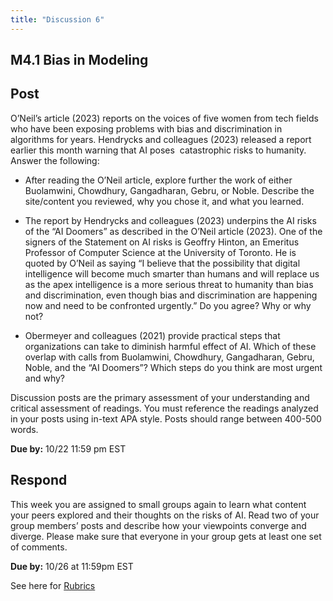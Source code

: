 ```yaml
---
title: "Discussion 6"
---
```


## M4.1 Bias in Modeling

## Post

O'Neil's article (2023) reports on the voices of five women from tech fields who have been exposing problems with bias and discrimination in algorithms for years. Hendrycks and colleagues (2023) released a report earlier this month warning that AI poses  catastrophic risks to humanity.  Answer the following:

-   After reading the O'Neil article, explore further the work of either Buolamwini, Chowdhury, Gangadharan, Gebru, or Noble. Describe the site/content you reviewed, why you chose it, and what you learned.

-   The report by Hendrycks and colleagues (2023) underpins the AI risks of the "AI Doomers" as described in the O'Neil article (2023). One of the signers of the Statement on AI risks is Geoffry Hinton, an Emeritus Professor of Computer Science at the University of Toronto. He is quoted by O'Neil as saying “I believe that the possibility that digital intelligence will become much smarter than humans and will replace us as the apex intelligence is a more serious threat to humanity than bias and discrimination, even though bias and discrimination are happening now and need to be confronted urgently.” Do you agree? Why or why not?

-   Obermeyer and colleagues (2021) provide practical steps that organizations can take to diminish harmful effect of AI. Which of these overlap with calls from Buolamwini, Chowdhury, Gangadharan, Gebru, Noble, and the "AI Doomers"? Which steps do you think are most urgent and why?

Discussion posts are the primary assessment of your understanding and critical assessment of readings. You must reference the readings analyzed in your posts using in-text APA style. Posts should range between 400-500 words.

**Due by:** 10/22 11:59 pm EST

## Respond

This week you are assigned to small groups again to learn what content your peers explored and their thoughts on the risks of AI. Read two of your group members' posts and describe how your viewpoints converge and diverge. Please make sure that everyone in your group gets at least one set of comments.

**Due by:** 10/26 at 11:59pm EST

See here for [Rubrics](/resources/rubrics-discussion.qmd)

